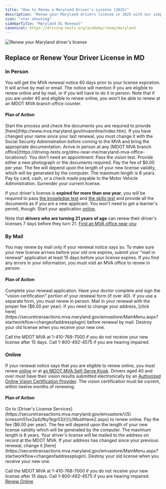 ```yaml
---
title: "How to Renew a Maryland Driver's License [2025]"
description: "Renew your Maryland drivers license in 2025 with our simple, step-by-step guide. Find all the necessary requirements, forms, fees, and online renewal options to ensure a hassle-free experience. Stay legal and avoid fines - start your renewal process now!"
icon: "star-shooting"
sidebarTitle: "Maryland DL Renewal"
canonical: https://driving-tests.org/academy/renew/maryland
---
```


![Renew your Maryland driver's license](https://driving-tests.org/wp-content/uploads/2024/07/renew-maryland-drivers-license.jpg)

## Replace or Renew Your Driver License in MD

### In Person

You will get the MVA renewal notice 60 days prior to your license expiration. It will arrive by mail or email. The notice will mention if you are eligible to renew online and by mail, or if you will have to do it in person. Note that if you are under 40 and eligible to renew online, you won't be able to renew at an MDOT MVA branch office counter.

#### Plan of Action

<Steps>
  <Step title="Step 1">
    Start the process and check the documents you are required to provide [here](http://www.mva.maryland.gov/mvaonline/index.htm).
  </Step>

  <Step title="Step 2">
    If you have changed your name since your last renewal, you must change it with the Social Security Administration before coming to the MVA and bring the appropriate documentation.
  </Step>

  <Step title="Step 3">
    Arrive in person at any [MDOT MVA branch office](https://driving-tests.org/dmv-near-me/maryland-mva-office-locations/). You don't need an appointment.
  </Step>

  <Step title="Step 4">
    Pass the vision test.
  </Step>

  <Step title="Step 5">
    Provide either a new photograph or the documents required.
  </Step>

  <Step title="Step 6">
    Pay the fee of $6.00 per year. The fee will depend upon the length of your new license validity, which will be generated by the computer. The maximum length is 8 years. Pay by card, cash, or a check made payable to the Motor Vehicle Administration.
  </Step>

  <Step title="Step 7">
    Surrender your current license.
  </Step>
</Steps>

If your driver's license is **expired for more than one year**, you will be required to pass [the knowledge test](#dmv-knowledge-test) and [the skills test](#dmv-driving-test) and provide all the documents as if you are a new applicant. You won't need to get a learner's permit, though. Start your application [online](http://license.mva.maryland.gov/CheckList/).

Note that **drivers who are turning 21 years of age** can renew their driver's licenses 7 days before they turn 21.
[Find an MVA office near you](https://driving-tests.org/dmv-near-me/maryland-mva-office-locations/)

### By Mail

You may renew by mail only if your renewal notice says so. To make sure your new license arrives before your old one expires, submit your "mail in renewal" application at least 15 days before your license expires. If you find any errors in your information, you must visit an MVA office to renew in person.

#### Plan of Action

<Steps>
  <Step title="Step 1">
    Complete your renewal application.
  </Step>

  <Step title="Step 2">
    Have your doctor complete and sign the "vision certification" portion of your renewal form (if over 40). If you use a separate form, you must renew in person.
  </Step>

  <Step title="Step 3">
    Mail in your renewal with the proper fee ($6.00 per year).
  </Step>

  <Step title="Step 4">
    If you need to change your address, [click here](https://securetransactions.mva.maryland.gov/emvastore/MainMenu.aspx?startworkflow=changeofaddressplugin) before renewal by mail.
  </Step>

  <Step title="Step 5">
    Destroy your old license when you receive your new one.
  </Step>
</Steps>

Call the MDOT MVA at 1-410-768-7000 if you do not receive your new license after 15 days. Call 1-800-492-4575 if you are hearing impaired.

### Online

If your renewal notice says that you are eligible to renew online, you must renew [online](https://securetransactions.mva.maryland.gov/emvastore/MainMenu.aspx?startworkflow=Dlcard) or at [an MDOT MVA Self-Serve Kiosk](http://www.mva.maryland.gov/locations/). Drivers aged 40 and over must have their vision results submitted electronically by an [Authorized Online Vision Certification Provider](https://egov.maryland.gov/mva/vision/ProviderListing/Index). The vision certification must be current, within twelve months of renewing.

#### Plan of Action

<Steps>
  <Step title="Step 1">
    Go to [Driver's License Services](https://securetransactions.mva.maryland.gov/emvastore/\(S\(cnesom51vx2a4zfby1bgr03z\)\)/MustHave2.aspx) to renew online.
  </Step>

  <Step title="Step 2">
    Pay the fee ($6.00 per year). The fee will depend upon the length of your new license validity which will be generated by the computer. The maximum length is 8 years.
  </Step>

  <Step title="Step 3">
    Your driver's license will be mailed to the address on record at the MDOT MVA. If your address has changed since your previous renewal, change it [here](https://securetransactions.mva.maryland.gov/emvastore/MainMenu.aspx?startworkflow=changeofaddressplugin).
  </Step>

  <Step title="Step 4">
    Destroy your old license when you receive your new one.
  </Step>
</Steps>

Call the MDOT MVA at 1-410-768-7000 if you do not receive your new license after 15 days. Call 1-800-492-4575 if you are hearing impaired.
[Renew Online](https://securetransactions.mva.maryland.gov/emvastore/\(S\(cnesom51vx2a4zfby1bgr03z\)\)/MustHave2.aspx)

<Snippet file="renewal-state-block.mdx" />